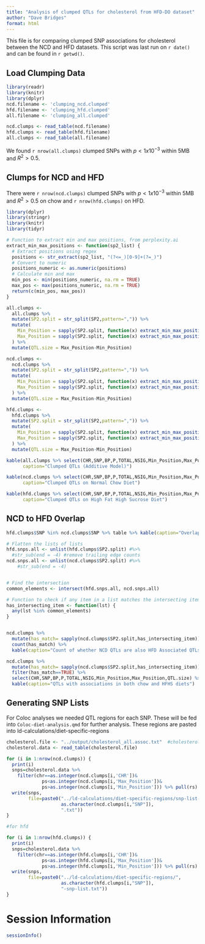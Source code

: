 ```yaml
---
title: "Analysis of clumped QTLs for cholesterol from HFD-DO dataset"
author: "Dave Bridges"
format: html
---
```


This file is for comparing clumped SNP associations for cholesterol between the NCD and HFD datasets.  This script was last run on `r date()` and can be found in `r getwd()`.

## Load Clumping Data


```r
library(readr)
library(knitr)
library(dplyr)
ncd.filename <- 'clumping_ncd.clumped'
hfd.filename <- 'clumping_hfd.clumped'
all.filename <- 'clumping_all.clumped'

ncd.clumps <- read_table(ncd.filename)
hfd.clumps <- read_table(hfd.filename)
all.clumps <- read_table(all.filename)
```

We found `r nrow(all.clumps)` clumped SNPs with $p<1 x 10^{-3}$ within 5MB and $R^2>0.5$.

## Clumps for NCD and HFD

There were `r nrow(ncd.clumps)` clumped SNPs with $p<1 x 10^{-3}$ within 5MB and $R^2>0.5$ on chow and `r nrow(hfd.clumps)` on HFD.

```r
library(dplyr)
library(stringr)
library(knitr)
library(tidyr)

# Function to extract min and max positions, from perplexity.ai
extract_min_max_positions <- function(sp2_list) {
  # Extract positions using regex
  positions <- str_extract(sp2_list, "(?<=_)[0-9]+(?=_)")
  # Convert to numeric
  positions_numeric <- as.numeric(positions)
  # Calculate min and max
  min_pos <- min(positions_numeric, na.rm = TRUE)
  max_pos <- max(positions_numeric, na.rm = TRUE)
  return(c(min_pos, max_pos))
}

all.clumps <-
  all.clumps %>%
  mutate(SP2.split = str_split(SP2,pattern=",")) %>%
  mutate(
    Min_Position = sapply(SP2.split, function(x) extract_min_max_positions(x)[1]),
    Max_Position = sapply(SP2.split, function(x) extract_min_max_positions(x)[2])
  ) %>%
  mutate(QTL.size = Max_Position-Min_Position)

ncd.clumps <-
  ncd.clumps %>%
  mutate(SP2.split = str_split(SP2,pattern=",")) %>%
  mutate(
    Min_Position = sapply(SP2.split, function(x) extract_min_max_positions(x)[1]),
    Max_Position = sapply(SP2.split, function(x) extract_min_max_positions(x)[2])
  ) %>%
  mutate(QTL.size = Max_Position-Min_Position)

hfd.clumps <-
  hfd.clumps %>%
  mutate(SP2.split = str_split(SP2,pattern=",")) %>%
  mutate(
    Min_Position = sapply(SP2.split, function(x) extract_min_max_positions(x)[1]),
    Max_Position = sapply(SP2.split, function(x) extract_min_max_positions(x)[2])
  ) %>%
  mutate(QTL.size = Max_Position-Min_Position)

kable(all.clumps %>% select(CHR,SNP,BP,P,TOTAL,NSIG,Min_Position,Max_Position,QTL.size) %>% arrange(CHR,BP),
      caption="Clumped QTLs (Additive Model)")

kable(ncd.clumps %>% select(CHR,SNP,BP,P,TOTAL,NSIG,Min_Position,Max_Position,QTL.size) %>% arrange(CHR,BP),
      caption="Clumped QTLs on Normal Chow Diet")

kable(hfd.clumps %>% select(CHR,SNP,BP,P,TOTAL,NSIG,Min_Position,Max_Position,QTL.size) %>% arrange(CHR,BP),
      caption="Clumped QTLs on High Fat High Sucrose Diet")
```

## NCD to HFD Overlap

```r

hfd.clumps$SNP %in% ncd.clumps$SNP %>% table %>% kable(caption="Overlap of lead QTLs between chow and HFHS diets")

# Flatten the lists of lists
hfd.snps.all <- unlist(hfd.clumps$SP2.split) #%>%
  #str_sub(end = -4) #remove trailing edge counts
ncd.snps.all <- unlist(ncd.clumps$SP2.split) #%>%
    #str_sub(end = -4)


# Find the intersection
common_elements <- intersect(hfd.snps.all, ncd.snps.all)

# Function to check if any item in a list matches the intersecting items
has_intersecting_item <- function(lst) {
  any(lst %in% common_elements)
}


ncd.clumps %>%
  mutate(has_match= sapply(ncd.clumps$SP2.split,has_intersecting_item)) %>%
  count(has_match) %>%
  kable(caption="Count of whether NCD QTLs are also HFD Associated QTLs")

ncd.clumps %>%
  mutate(has_match= sapply(ncd.clumps$SP2.split,has_intersecting_item)) %>%
  filter(has_match==TRUE) %>%
  select(CHR,SNP,BP,P,TOTAL,NSIG,Min_Position,Max_Position,QTL.size) %>%
  kable(caption="QTLs with associations in both chow and HFHS diets")

```

## Generating SNP Lists

For Coloc analyses we needed QTL regions for each SNP.  These will be fed into `Coloc-diet-analysis.qmd` for further analysis.  These regions are pasted into ld-calculations/diet-specific-regions

```r
cholesterol.file <- "../output/cholesterol_all.assoc.txt"  #cholesterol and LD file all the same
cholesterol.data <- read_table(cholesterol.file)

for (i in 1:nrow(ncd.clumps)) {
  print(i)
  snps=cholesterol.data %>% 
    filter(chr==as.integer(ncd.clumps[i,'CHR'])&
             ps<as.integer(ncd.clumps[i,'Max_Position'])&
             ps>as.integer(ncd.clumps[i,'Min_Position'])) %>% pull(rs)
  write(snps, 
        file=paste0("../ld-calculations/diet-specific-regions/snp-list-",
                    as.character(ncd.clumps[i,"SNP"]),
                    ".txt"))
}

#for hfd

for (i in 1:nrow(hfd.clumps)) {
  print(i)
  snps=cholesterol.data %>% 
    filter(chr==as.integer(hfd.clumps[i,'CHR'])&
             ps<as.integer(hfd.clumps[i,'Max_Position'])&
             ps>as.integer(hfd.clumps[i,'Min_Position'])) %>% pull(rs)
  write(snps, 
        file=paste0("../ld-calculations/diet-specific-regions/",
                    as.character(hfd.clumps[i,"SNP"]),
                    "-snp-list.txt"))
}

```




# Session Information

```r
sessionInfo()
```

